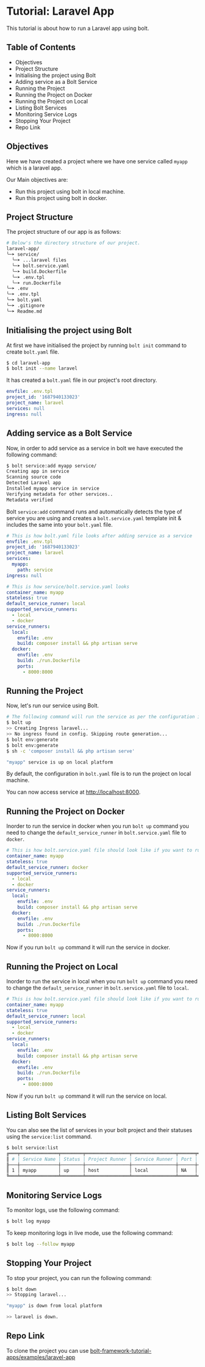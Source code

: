 
<Meta pageTitle="Laravel App | bolt-framework" description="Run Docker containers, child processes, or even encapsulate your entire project within a VM, all under one unified API." />





# Tutorial: Laravel App

This tutorial is about how to run a Laravel app using bolt.

## Table of Contents

- Objectives
- Project Structure
- Initialising the project using Bolt
- Adding service as a Bolt Service
- Running the Project
- Running the Project on Docker
- Running the Project on Local
- Listing Bolt Services
- Monitoring Service Logs
- Stopping Your Project
- Repo Link

## Objectives

Here we have created a project where we have one service called `myapp` which is a laravel app.

Our Main objectives are:

- Run this project using bolt in local machine.
- Run this project using bolt in docker.

## Project Structure

The project structure of our app is as follows:

```bash
# Below's the directory structure of our project.
laravel-app/
╰─➤ service/
  ╰─➤ ...laravel files
  ╰─➤ bolt.service.yaml
  ╰─➤ build.Dockerfile
  ╰─➤ .env.tpl
  ╰─➤ run.Dockerfile
╰─➤ .env
╰─➤ .env.tpl
╰─➤ bolt.yaml
╰─➤ .gitignore
╰─➤ Readme.md
```

## Initialising the project using Bolt

At first we have initialised the project by running `bolt init` command to create `bolt.yaml` file.

```bash
$ cd laravel-app
$ bolt init --name laravel
```

It has created a `bolt.yaml` file in our project's root directory.

```yaml
envfile: .env.tpl
project_id: '1687940133023'
project_name: laravel
services: null
ingress: null
```

## Adding service as a Bolt Service

Now, in order to add service as a service in bolt we have executed the following command:

```bash
$ bolt service:add myapp service/
Creating app in service
Scanning source code
Detected Laravel app
Installed myapp service in service
Verifying metadata for other services..
Metadata verified
```

Bolt `service:add` command runs and automatically detects the type of service you are using and creates a `bolt.service.yaml` template init & includes the same into your `bolt.yaml` file.

```yaml
# This is how bolt.yaml file looks after adding service as a service
envfile: .env.tpl
project_id: '1687940133023'
project_name: laravel
services:
  myapp:
    path: service
ingress: null
```

```yaml
# This is how service/bolt.service.yaml looks
container_name: myapp
stateless: true
default_service_runner: local
supported_service_runners:
  - local
  - docker
service_runners:
  local:
    envfile: .env
    build: composer install && php artisan serve
  docker:
    envfile: .env
    build: ./run.Dockerfile
    ports:
      - 8000:8000
```

## Running the Project

Now, let's run our service using Bolt.

```bash
# The following command will run the service as per the configuration in bolt.yaml file
$ bolt up
>> Creating Ingress laravel...
>> No ingress found in config. Skipping route generation...
$ bolt env:generate
$ bolt env:generate
$ sh -c 'composer install && php artisan serve'

"myapp" service is up on local platform
```

By default, the configuration in `bolt.yaml` file is to run the project on local machine.

You can now access service at [http://localhost:8000](http://localhost:8000).

## Running the Project on Docker

Inorder to run the service in docker when you run `bolt up` command you need to change the `default_service_runner` in `bolt.service.yaml` file to `docker`.

```yaml
# This is how bolt.service.yaml file should look like if you want to run the service in docker
container_name: myapp
stateless: true
default_service_runner: docker
supported_service_runners:
  - local
  - docker
service_runners:
  local:
    envfile: .env
    build: composer install && php artisan serve
  docker:
    envfile: .env
    build: ./run.Dockerfile
    ports:
      - 8000:8000
```

Now if you run `bolt up` command it will run the service in docker.

## Running the Project on Local

Inorder to run the service in local when you run `bolt up` command you need to change the `default_service_runner` in `bolt.service.yaml` file to `local`.

```yaml
# This is how bolt.service.yaml file should look like if you want to run the service on local
container_name: myapp
stateless: true
default_service_runner: local
supported_service_runners:
  - local
  - docker
service_runners:
  local:
    envfile: .env
    build: composer install && php artisan serve
  docker:
    envfile: .env
    build: ./run.Dockerfile
    ports:
      - 8000:8000
```

Now if you run `bolt up` command it will run the service on local.

## Listing Bolt Services

You can also see the list of services in your bolt project and their statuses using the `service:list` command.

```bash
$ bolt service:list
╔═══╤══════════════╤════════╤════════════════╤════════════════╤══════╤═══════════╗
║ # │ Service Name │ Status │ Project Runner │ Service Runner │ Port │ ProcessId ║
╟───┼──────────────┼────────┼────────────────┼────────────────┼──────┼───────────╢
║ 1 │ myapp        │ up     │ host           │ local          │ NA   │ 13899     ║
╚═══╧══════════════╧════════╧════════════════╧════════════════╧══════╧═══════════╝
```

## Monitoring Service Logs

To monitor logs, use the following command:

```bash
$ bolt log myapp
```

To keep monitoring logs in live mode, use the following command:

```bash
$ bolt log --follow myapp
```

## Stopping Your Project

To stop your project, you can run the following command:

```bash
$ bolt down
>> Stopping laravel...

"myapp" is down from local platform

>> laravel is down.
```

## Repo Link

To clone the project you can use [bolt-framework-tutorial-apps/examples/laravel-app](https://github.com/gluestack/bolt-framework-tutorial-apps/tree/main/examples/laravel-app)
